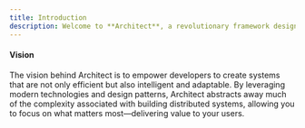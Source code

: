 ```yaml
---
title: Introduction
description: Welcome to **Architect**, a revolutionary framework designed to simplify the creation of intelligent, scalable systems. Architect provides developers with the tools necessary to build systems that can autonomously execute complex workflows, integrate with external services, and adapt to changing requirements.
---
```


#### Vision

The vision behind Architect is to empower developers to create systems that are not only
efficient but also intelligent and adaptable. By leveraging modern technologies and design
patterns, Architect abstracts away much of the complexity associated with building distributed
systems, allowing you to focus on what matters most—delivering value to your users.
